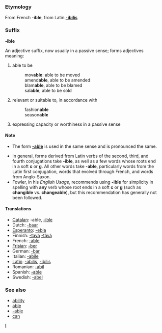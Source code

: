 ===Etymology===
From French '''-ible''', from Latin '''[[-ibilis]]'''

===Suffix===
'''-ible'''

An adjective suffix, now usually in a passive sense; forms adjectives meaning:
#able to be
#:mov'''able''': able to be moved
#:amend'''able''', able to be amended
#:blam'''able''', able to be blamed
#:sal'''able''', able to be sold
#relevant or suitable to, in accordance with
#:fashion'''able'''
#:season'''able'''
#expressing capacity or worthiness in a passive sense

====Note====
*The form '''[[-able]]''' is used in the same sense and is pronounced the same.

*In general, forms derived from Latin verbs of the second, third, and fourth conjugations take '''-ible''', as well as a few words whose roots end in a soft '''c''' or '''g'''.  All other words take '''-able''', particularly words from the Latin first conjugation, words that evolved through French, and words from Anglo-Saxon.
*Fowler, in his ''English Usage'', recommends using '''-ible''' for simplicity in spelling with '''any''' verb whose root ends in a soft '''c''' or '''g''' (such as '''changible''' vs. '''changeable'''), but this recommendation has generally not been followed.

====Translations====
*[[Catalan]]: -able, [[-ible]]
*Dutch: [[-baar]]
*[[Esperanto]]: [[-ebla]]
*Finnish: [[-tava]] [[-tävä]]
*French: [[-able]]
*[[Frisian]]: [[-ber]]
*German: [[-bar]]
*Italian: [[-abile]]
*[[Latin]]: [[-abilis]], [[-ibilis]]
*Romanian: [[-abil]]
*Spanish: [[-able]]
*Swedish: [[-abel]]

===See also===
*[[ability]]
*[[able]]
*[[-able]]
*[[can]]
[[Category:English suffixes|I]]